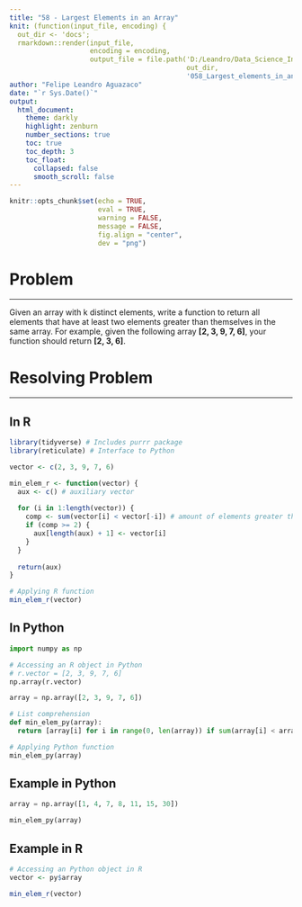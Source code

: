 ```yaml
---
title: "58 - Largest Elements in an Array"
knit: (function(input_file, encoding) { 
  out_dir <- 'docs';
  rmarkdown::render(input_file,
                    encoding = encoding,
                    output_file = file.path('D:/Leandro/Data_Science_InterviewQs', 
                                            out_dir,
                                            '058_Largest_elements_in_an_array.html'))})
author: "Felipe Leandro Aguazaco"
date: "`r Sys.Date()`"
output: 
  html_document:
    theme: darkly
    highlight: zenburn
    number_sections: true
    toc: true
    toc_depth: 3
    toc_float:
      collapsed: false
      smooth_scroll: false
---
```


```r
knitr::opts_chunk$set(echo = TRUE,
                      eval = TRUE,
                      warning = FALSE, 
                      message = FALSE, 
                      fig.align = "center", 
                      dev = "png")
```

# Problem

---

Given an array with k distinct elements, write a function to return all elements that have at least two elements greater than themselves in the same array. For example, given the following array **[2, 3, 9, 7, 6]**, your function should return **[2, 3, 6]**. 
    
# Resolving Problem {.tabset .tabset-fade .tabset-pills}

---
## In R

```r

library(tidyverse) # Includes purrr package
library(reticulate) # Interface to Python

vector <- c(2, 3, 9, 7, 6)

min_elem_r <- function(vector) {
  aux <- c() # auxiliary vector 
  
  for (i in 1:length(vector)) {
    comp <- sum(vector[i] < vector[-i]) # amount of elements greater than i
    if (comp >= 2) {
      aux[length(aux) + 1] <- vector[i] 
    }
  }
  
  return(aux)
}

# Applying R function
min_elem_r(vector)

```

## In Python

<!-- class.source = "bg-info" # change chunk background color -->

```python
import numpy as np

# Accessing an R object in Python
# r.vector = [2, 3, 9, 7, 6]
np.array(r.vector) 

array = np.array([2, 3, 9, 7, 6])

# List comprehension
def min_elem_py(array):
  return [array[i] for i in range(0, len(array)) if sum(array[i] < array) >= 2]

# Applying Python function
min_elem_py(array)

```

## Example in Python

```python
array = np.array([1, 4, 7, 8, 11, 15, 30])

min_elem_py(array)

```

## Example in R

```r

# Accessing an Python object in R
vector <- py$array

min_elem_r(vector)

```

